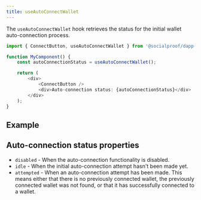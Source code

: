 ```yaml
---
title: useAutoConnectWallet
---
```



The `useAutoConnectWallet` hook retrieves the status for the initial wallet auto-connection process.

```ts
import { ConnectButton, useAutoConnectWallet } from '@socialproof/dapp-kit';

function MyComponent() {
	const autoConnectionStatus = useAutoConnectWallet();

	return (
		<div>
			<ConnectButton />
			<div>Auto-connection status: {autoConnectionStatus}</div>
		</div>
	);
}
```

## Example

<UseAutoConnectionStatusExample />

## Auto-connection status properties

- `disabled` - When the auto-connection functionality is disabled.
- `idle` - When the initial auto-connection attempt hasn't been made yet.
- `attempted` - When an auto-connection attempt has been made. This means either that there is no
  previously connected wallet, the previously connected wallet was not found, or that it has
  successfully connected to a wallet.
